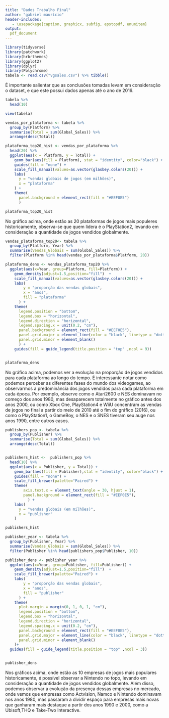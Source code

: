 ---
title: "Dados Trabalho Final"
author: "gabriel maurício"
header-includes:
   - \usepackage{caption, graphicx, subfig, epstopdf, enumitem}
output: 
  pdf_document
---

```{r, echo=FALSE, results='hide', warning=FALSE, message=FALSE}
library(tidyverse)
library(patchwork)
library(hrbrthemes)
library(ggplot2)
library(dplyr)
library(Polychrome)
tabela <- read.csv("vgsales.csv") %>% tibble()
```

É importante salientar que as conclusões tomadas levam em consideração o dataset, e que este possui dados apenas até o ano de 2016.
 
\newpage
 
```{r, echo=FALSE, results='hide', warning=FALSE, message=FALSE}
tabela %>%
  head(10)

view(tabela)

```
 
 
```{r, echo=FALSE, fig.height=5, fig.unit="cm", message=FALSE, warning=FALSE}
vendas_por_plataforma <- tabela %>% 
  group_by(Platform) %>% 
  summarise(Total = sum(Global_Sales)) %>% 
  arrange(desc(Total))

plataforma_top20_hist <- vendas_por_plataforma %>%
  head(20) %>% 
  ggplot(aes(x = Platform, y = Total)) +
    geom_bar(aes(fill = Platform), stat = "identity", color="black") +
    guides(fill = "none") +
    scale_fill_manual(values=as.vector(glasbey.colors(20))) +
    labs(
      y = "vendas globais de jogos (em milhões)",
      x = "plataforma"
    ) +
    theme(
      panel.background = element_rect(fill = "#EEF0E5")
      )

plataforma_top20_hist
```

No gráfico acima, onde estão as 20 plataformas de jogos mais populeres historicamente, observa-se que quem lidera é o PlayStation2, levando em consideração a quantidade de jogos vendidos globalmente.


```{r, echo=FALSE, warning=FALSE, message=FALSE, fig.height=4, fig.unit="cm"}
vendas_plataforma_top20<- tabela %>% 
  group_by(Platform, Year) %>% 
  summarise(Vendas_Globais = sum(Global_Sales)) %>% 
  filter(Platform %in% head(vendas_por_plataforma$Platform, 20))

plataforma_dens <- vendas_plataforma_top20 %>% 
  ggplot(aes(x=Year, group=Platform, fill=Platform)) +
    geom_density(adjust=1.5,position="fill")  +
    scale_fill_manual(values=as.vector(glasbey.colors(20))) +
    labs(
        y = "proporção das vendas globais",
        x = "anos",
        fill = "plataforma"
      ) +
    theme(
      legend.position = "bottom",
      legend.box = "horizontal",     
      legend.direction = "horizontal",
      legend.spacing.x = unit(0.2, "cm"),
      panel.background = element_rect(fill = "#EEF0E5"),
      panel.grid.major = element_line(color = "black", linetype = "dotted"),
      panel.grid.minor = element_blank() 
      ) +
    guides(fill = guide_legend(title.position = "top" ,ncol = 9))


plataforma_dens

```
No gráfico acima, podemos ver a evolução na proporção de jogos vendidos para cada plataforma ao longo do tempo. É interessante notar como podemos perceber as diferentes fases do mundo dos videogames, ao observarmos a predominância dos jogos vendidos para cada plataforma em cada época. Por exemplo, observe como o Atari2600 e NES dominavam no começo dos anos 1980, mas desaparecem totalmente no gráfico antes dos anos 2000, ou como Xbox One, PlayStation4 e WiiU concentram as vendas de jogos no final a partir do meio de 2010 até o fim do gráfico (2016), ou como o PlayStation1, o GameBoy, o NES e o SNES tiveram seu auge nos anos 1990, entre outros casos.

```{r, echo=FALSE, warning=FALSE, message=FALSE, fig.height=4, fig.unit="cm"}
publishers_pop <- tabela %>% 
  group_by(Publisher) %>% 
  summarise(Total = sum(Global_Sales)) %>% 
  arrange(desc(Total)) 


publishers_hist <-  publishers_pop %>% 
  head(10) %>% 
  ggplot(aes(x = Publisher, y = Total)) +
    geom_bar(aes(fill = Publisher),stat = "identity", color="black") +
    guides(fill = "none") +
    scale_fill_brewer(palette="Paired") +
    theme(
        axis.text.x = element_text(angle = 30, hjust = 1),
        panel.background = element_rect(fill = "#EEF0E5"),
          ) +
    labs(
      y = "vendas globais (em milhões)",
      x = "publisher"
    )

publishers_hist
```

```{r, echo=FALSE, warning=FALSE, message=FALSE, fig.height=4, fig.unit="cm"}
publisher_year <- tabela %>% 
  group_by(Publisher, Year) %>% 
  summarise(Vendas_Globais = sum(Global_Sales)) %>% 
  filter(Publisher %in% head(publishers_pop$Publisher, 10))

publisher_dens <- publisher_year %>% 
  ggplot(aes(x=Year, group=Publisher, fill=Publisher)) +
    geom_density(adjust=1.5,position="fill")  +
    scale_fill_brewer(palette="Paired") +
    labs(
        y = "proporção das vendas globais",
        x = "anos",
        fill = "publisher"
      ) +
    theme(
      plot.margin = margin(0, 1, 0, 1, "cm"),
      legend.position = "bottom",
      legend.box = "horizontal",     
      legend.direction = "horizontal",
      legend.spacing.x = unit(0.2, "cm"),
      panel.background = element_rect(fill = "#EEF0E5"),
      panel.grid.major = element_line(color = "black", linetype = "dotted"),
      panel.grid.minor = element_blank() 
    )+
  guides(fill = guide_legend(title.position = "top" ,ncol = 3))


publisher_dens
```

Nos gráficos acima, onde estão as 10 empresas de jogos mais populares historicamente, é possível observar a Nintendo no topo, levando em consideração a quantidade de jogos vendidos globalmente. Além disso, podemos observar a evolução da presença dessas empresas no mercado, onde vemos que empresas como Actvision, Namco e Nintendo dominavam nos anos 1980, mas passaram a dividir espaço para empresas mais novas que ganharam mais destaque a partir dos anos 1990 e 2000, como a Ubisoft,THQ e Take-Two Interactive.



